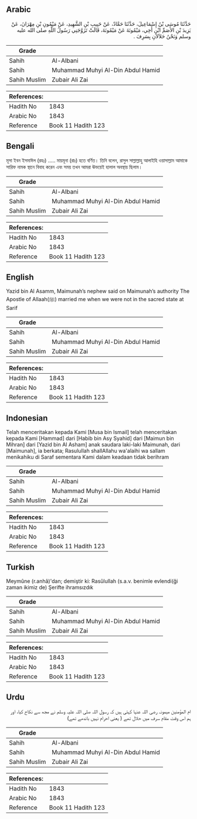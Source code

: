 ## Arabic


<div dir="rtl" lang="ar" style={{fontSize:'larger',backgroundColor:'#f8f9fa',padding:20}}>
حَدَّثَنَا مُوسَى بْنُ إِسْمَاعِيلَ، حَدَّثَنَا حَمَّادٌ، عَنْ حَبِيبِ بْنِ الشَّهِيدِ، عَنْ مَيْمُونِ بْنِ مِهْرَانَ، عَنْ يَزِيدَ بْنِ الأَصَمِّ ابْنِ أَخِي، مَيْمُونَةَ عَنْ مَيْمُونَةَ، قَالَتْ تَزَوَّجَنِي رَسُولُ اللَّهِ صلى الله عليه وسلم وَنَحْنُ حَلاَلاَنِ بِسَرِفَ ‏.‏
</div>
<div style={{backgroundColor:'#f8f9fa',padding:20, marginBottom: 10}}><table> <thead> <tr> <th>Grade</th> <th></th> </tr> </thead> <tbody> <tr><td>Sahih</td><td>Al-Albani</td></tr><tr><td>Sahih</td><td>Muhammad Muhyi Al-Din Abdul Hamid</td></tr><tr><td>Sahih Muslim</td><td>Zubair Ali Zai</td></tr></tbody></table><table> <thead> <tr> <th>References:</th> <th></th> </tr> </thead> <tbody><tr><td>Hadith No</td><td>1843</td></tr><tr><td>Arabic No</td><td>1843</td></tr><tr><td>Reference</td><td>Book 11 Hadith 123</td></tr></tbody></table></div>

## Bengali


<div dir="ltr" lang="bn" style={{fontSize:'larger',backgroundColor:'#f8f9fa',padding:20}}>
মূসা ইবন ইসমাঈল (রহঃ) ..... মায়মূনা (রাঃ) হতে বর্ণিত। তিনি বলেন, রাসুল সাল্লাল্লাহু আলাইহি ওয়াসাল্লাম আমাকে সারিফ নামক স্থানে বিবাহ করেন এবং সময় তখন আমরা ঊভয়েই হালাল অবস্থায় ছিলাম।
</div>
<div style={{backgroundColor:'#f8f9fa',padding:20, marginBottom: 10}}><table> <thead> <tr> <th>Grade</th> <th></th> </tr> </thead> <tbody> <tr><td>Sahih</td><td>Al-Albani</td></tr><tr><td>Sahih</td><td>Muhammad Muhyi Al-Din Abdul Hamid</td></tr><tr><td>Sahih Muslim</td><td>Zubair Ali Zai</td></tr></tbody></table><table> <thead> <tr> <th>References:</th> <th></th> </tr> </thead> <tbody><tr><td>Hadith No</td><td>1843</td></tr><tr><td>Arabic No</td><td>1843</td></tr><tr><td>Reference</td><td>Book 11 Hadith 123</td></tr></tbody></table></div>

## English


<div dir="ltr" lang="en" style={{fontSize:'larger',backgroundColor:'#f8f9fa',padding:20}}>
Yazid bin Al Asamm, Maimunah’s nephew said on Maimunah’s authority The Apostle of Allaah(ﷺ) married me when we were not in the sacred state at Sarif
</div>
<div style={{backgroundColor:'#f8f9fa',padding:20, marginBottom: 10}}><table> <thead> <tr> <th>Grade</th> <th></th> </tr> </thead> <tbody> <tr><td>Sahih</td><td>Al-Albani</td></tr><tr><td>Sahih</td><td>Muhammad Muhyi Al-Din Abdul Hamid</td></tr><tr><td>Sahih Muslim</td><td>Zubair Ali Zai</td></tr></tbody></table><table> <thead> <tr> <th>References:</th> <th></th> </tr> </thead> <tbody><tr><td>Hadith No</td><td>1843</td></tr><tr><td>Arabic No</td><td>1843</td></tr><tr><td>Reference</td><td>Book 11 Hadith 123</td></tr></tbody></table></div>

## Indonesian


<div dir="ltr" lang="id" style={{fontSize:'larger',backgroundColor:'#f8f9fa',padding:20}}>
Telah menceritakan kepada Kami [Musa bin Ismail] telah menceritakan kepada Kami [Hammad] dari [Habib bin Asy Syahid] dari [Maimun bin Mihran] dari [Yazid bin Al Asham] anak saudara laki-laki Maimunah, dari [Maimunah], ia berkata; Rasulullah shallAllahu wa'alaihi wa sallam menikahiku di Saraf sementara Kami dalam keadaan tidak berihram
</div>
<div style={{backgroundColor:'#f8f9fa',padding:20, marginBottom: 10}}><table> <thead> <tr> <th>Grade</th> <th></th> </tr> </thead> <tbody> <tr><td>Sahih</td><td>Al-Albani</td></tr><tr><td>Sahih</td><td>Muhammad Muhyi Al-Din Abdul Hamid</td></tr><tr><td>Sahih Muslim</td><td>Zubair Ali Zai</td></tr></tbody></table><table> <thead> <tr> <th>References:</th> <th></th> </tr> </thead> <tbody><tr><td>Hadith No</td><td>1843</td></tr><tr><td>Arabic No</td><td>1843</td></tr><tr><td>Reference</td><td>Book 11 Hadith 123</td></tr></tbody></table></div>

## Turkish


<div dir="ltr" lang="tr" style={{fontSize:'larger',backgroundColor:'#f8f9fa',padding:20}}>
Meymûne (r.anhâ)'dan; demiştir ki: Rasûlullah (s.a.v. benimle evlendi(ği zaman ikimiz de) Şerifte ihramsızdık
</div>
<div style={{backgroundColor:'#f8f9fa',padding:20, marginBottom: 10}}><table> <thead> <tr> <th>Grade</th> <th></th> </tr> </thead> <tbody> <tr><td>Sahih</td><td>Al-Albani</td></tr><tr><td>Sahih</td><td>Muhammad Muhyi Al-Din Abdul Hamid</td></tr><tr><td>Sahih Muslim</td><td>Zubair Ali Zai</td></tr></tbody></table><table> <thead> <tr> <th>References:</th> <th></th> </tr> </thead> <tbody><tr><td>Hadith No</td><td>1843</td></tr><tr><td>Arabic No</td><td>1843</td></tr><tr><td>Reference</td><td>Book 11 Hadith 123</td></tr></tbody></table></div>

## Urdu


<div dir="rtl" lang="ur" style={{fontSize:'larger',backgroundColor:'#f8f9fa',padding:20}}>
ام المؤمنین میمونہ رضی اللہ عنہا کہتی ہیں کہ رسول اللہ صلی اللہ علیہ وسلم نے مجھ سے نکاح کیا، اور ہم اس وقت مقام سرف میں حلال تھے ( یعنی احرام نہیں باندھے تھے)
</div>
<div style={{backgroundColor:'#f8f9fa',padding:20, marginBottom: 10}}><table> <thead> <tr> <th>Grade</th> <th></th> </tr> </thead> <tbody> <tr><td>Sahih</td><td>Al-Albani</td></tr><tr><td>Sahih</td><td>Muhammad Muhyi Al-Din Abdul Hamid</td></tr><tr><td>Sahih Muslim</td><td>Zubair Ali Zai</td></tr></tbody></table><table> <thead> <tr> <th>References:</th> <th></th> </tr> </thead> <tbody><tr><td>Hadith No</td><td>1843</td></tr><tr><td>Arabic No</td><td>1843</td></tr><tr><td>Reference</td><td>Book 11 Hadith 123</td></tr></tbody></table></div>